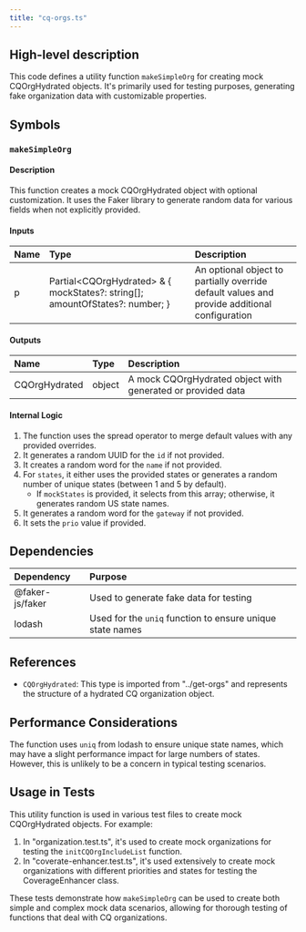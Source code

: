 ```yaml
---
title: "cq-orgs.ts"
---
```


## High-level description
This code defines a utility function `makeSimpleOrg` for creating mock CQOrgHydrated objects. It's primarily used for testing purposes, generating fake organization data with customizable properties.

## Symbols

### `makeSimpleOrg`
#### Description
This function creates a mock CQOrgHydrated object with optional customization. It uses the Faker library to generate random data for various fields when not explicitly provided.

#### Inputs
| Name | Type | Description |
|:-----|:-----|:------------|
| p | Partial&lt;CQOrgHydrated&gt; & \{ mockStates?: string[]; amountOfStates?: number; \} | An optional object to partially override default values and provide additional configuration |

#### Outputs
| Name | Type | Description |
|:-----|:-----|:------------|
| CQOrgHydrated | object | A mock CQOrgHydrated object with generated or provided data |

#### Internal Logic
1. The function uses the spread operator to merge default values with any provided overrides.
2. It generates a random UUID for the `id` if not provided.
3. It creates a random word for the `name` if not provided.
4. For `states`, it either uses the provided states or generates a random number of unique states (between 1 and 5 by default).
   - If `mockStates` is provided, it selects from this array; otherwise, it generates random US state names.
5. It generates a random word for the `gateway` if not provided.
6. It sets the `prio` value if provided.

## Dependencies
| Dependency | Purpose |
|:-----------|:--------|
| @faker-js/faker | Used to generate fake data for testing |
| lodash | Used for the `uniq` function to ensure unique state names |

## References
- `CQOrgHydrated`: This type is imported from "../get-orgs" and represents the structure of a hydrated CQ organization object.

## Performance Considerations
The function uses `uniq` from lodash to ensure unique state names, which may have a slight performance impact for large numbers of states. However, this is unlikely to be a concern in typical testing scenarios.

## Usage in Tests
This utility function is used in various test files to create mock CQOrgHydrated objects. For example:
1. In "organization.test.ts", it's used to create mock organizations for testing the `initCQOrgIncludeList` function.
2. In "coverate-enhancer.test.ts", it's used extensively to create mock organizations with different priorities and states for testing the CoverageEnhancer class.

These tests demonstrate how `makeSimpleOrg` can be used to create both simple and complex mock data scenarios, allowing for thorough testing of functions that deal with CQ organizations.
